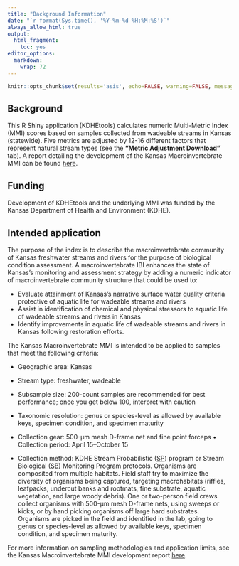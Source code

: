 ```yaml
---
title: "Background Information"
date: "`r format(Sys.time(), '%Y-%m-%d %H:%M:%S')`"
always_allow_html: true
output:
  html_fragment:
    toc: yes
editor_options: 
  markdown: 
    wrap: 72
---
```


```r
knitr::opts_chunk$set(results='asis', echo=FALSE, warning=FALSE, message = FALSE)
```

## Background

This R Shiny application (KDHEtools) calculates numeric Multi-Metric
Index (MMI) scores based on samples collected from wadeable streams in
Kansas (statewide). Five metrics are adjusted by 12-16 different factors
that represent natural stream types (see the **"Metric Adjustment
Download"** tab). A report detailing the development of the Kansas
Macroinvertebrate MMI can be found
[here](https://github.com/Blocktt/ShinyAppDocuments/tree/main/KDHEtools/Reports).

## Funding

Development of KDHEtools and the underlying MMI was funded by the Kansas
Department of Health and Environment (KDHE).

## Intended application

The purpose of the index is to describe the macroinvertebrate community
of Kansas freshwater streams and rivers for the purpose of biological
condition assessment. A macroinvertebrate IBI enhances the state of
Kansas's monitoring and assessment strategy by adding a numeric
indicator of macroinvertebrate community structure that could be used
to:

-   Evaluate attainment of Kansas's narrative surface water quality
    criteria protective of aquatic life for wadeable streams and rivers
-   Assist in identification of chemical and physical stressors to
    aquatic life of wadeable streams and rivers in Kansas
-   Identify improvements in aquatic life of wadeable streams and rivers
    in Kansas following restoration efforts.

The Kansas Macroinvertebrate MMI is intended to be applied to samples
that meet the following criteria:

-   Geographic area: Kansas

-   Stream type: freshwater, wadeable

-   Subsample size: 200-count samples are recommended for best
    performance; once you get below 100, interpret with caution

-   Taxonomic resolution: genus or species-level as allowed by available
    keys, specimen condition, and specimen maturity

-   Collection gear: 500-µm mesh D-frame net and fine point forceps •
    Collection period: April 15--October 15

-   Collection method: KDHE Stream Probabilistic
    ([SP](https://www.kdhe.ks.gov/1230/Stream-Probabilistic)) program or
    Stream Biological
    ([SB](https://www.kdhe.ks.gov/1233/Stream-Biological-Monitoring-Program))
    Monitoring Program protocols. Organisms are composited from multiple
    habitats. Field staff try to maximize the diversity of organisms
    being captured, targeting macrohabitats (riffles, leafpacks,
    undercut banks and rootmats, fine substrate, aquatic vegetation, and
    large woody debris). One or two-person field crews collect organisms
    with 500-µm mesh D-frame nets, using sweeps or kicks, or by hand
    picking organisms off large hard substrates. Organisms are picked in
    the field and identified in the lab, going to genus or species-level
    as allowed by available keys, specimen condition, and specimen
    maturity.

For more information on sampling methodologies and application limits,
see the Kansas Macroinvertebrate MMI development report
[here](https://github.com/Blocktt/ShinyAppDocuments/tree/main/KDHEtools/Reports).
